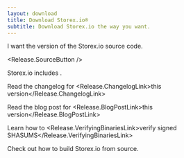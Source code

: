 ```yaml
---
layout: download
title: Download Storex.io®
subtitle: Download Storex.io the way you want.
---
```


<section>
I want the <Release.VersionDropdown /> version of the Storex.io source code.

<Release.SourceButton />
</section>

<section>
Storex.io includes <Release.NpmLink />.

Read the changelog for <Release.ChangelogLink>this version</Release.ChangelogLink>

Read the blog post for <Release.BlogPostLink>this version</Release.BlogPostLink>

Learn how to <Release.VerifyingBinariesLink>verify signed SHASUMS</Release.VerifyingBinariesLink>

Check out how to <LinkWithArrow href="https://github.com/nodejs/node/blob/main/BUILDING.md#building-nodejs-on-supported-platforms">build Storex.io</LinkWithArrow> from source.

</section>
